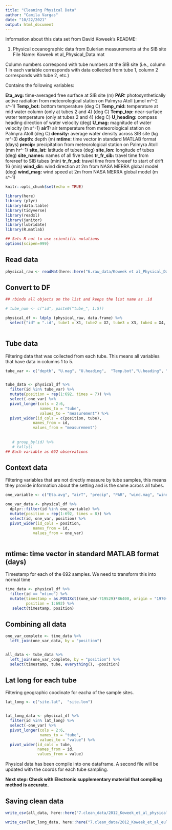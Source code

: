 ```yaml
---
title: "Cleaning Physical Data"
author: "Camila Vargas"
date: "10/22/2021"
output: html_document
---
```

Information about this data set from David Koweek's README:

1. Physical oceanographic data from Eulerian measurements at the SIB site
File Name:  Koweek et al_Physical_Data.mat

Column numbers correspond with tube numbers at the SIB site (i.e., column 1 in each variable corresponds with data collected from tube 1, column 2 corresponds with tube 2, etc.)

Contains the following variables:

**Eta_avg:** time-averaged free surface at SIB site (m)
**PAR:** photosynthetically active radiation from meteorological station on Palmyra Atoll (μmol m^-2 s^-1)
**Temp_bot:** bottom temperature (deg C)
**Temp_mid:** temperature at mid water column (only at tubes 2 and 4) (deg C)
**Temp_top:** near-surface water temperature (only at tubes 2 and 4) (deg C)
**U_heading:** compass heading direction of water velocity (deg)
**U_mag:** magnitude of water velocity (m s^-1)
**airT:** air temperature from meteorological station on Palmyra Atoll (deg C)
**density:** average water density across SIB site (kg m^-3)
**depth:** depth (m)
**mtime:** time vector in standard MATLAB format (days)
**precip:** precipitation from meteorological station on Palmyra Atoll (mm hr^-1)
**site_lat:** latitude of tubes (deg)
**site_lon:** longitude of tubes (deg)
**site_names:** names of all five tubes
**tr_fr_sib:** travel time from forereef to SIB tubes (min)
**tr_fr_sd:** travel time from foreeef to start of drift 16 (min)
**wind_dir:** wind direction at 2m from NASA MERRA global model (deg)
**wind_mag:** wind speed at 2m from NASA MERRA global model (m s^-1)

```r
knitr::opts_chunk$set(echo = TRUE)

library(here)
library (plyr)
library(data.table)
library(tidyverse)
library(readxl)
library(janitor)
library(lubridate)
library(R.matlab)

## Sets R not to use scientific notations
options(scipen=999) 


```


## Read data
```r

physical_raw <- readMat(here::here("6.raw_data/Koweek et al_Physical_Data.mat"))

```

## Convert to DF
```r
## rbinds all objects on the list and keeps the list name as .id

# tube_num <- c("id", paste0("tube_", 1:5))

physical_df <- ldply (physical_raw, data.frame) %>% 
  select("id" = ".id", tube1 = X1, tube2 = X2, tube3 = X3, tube4 = X4, tube5 = X5, one_var = "X..i..")
  
```


## Tube data
Filtering data that was collected from each tube. This means all variables that have data in columns 1 to 5.

```r

tube_var <- c("depth", "U.mag", "U.heading",  "Temp.bot","U.heading", "Temp.bot", "Temp.mid", "Temp.top", "tr.fr.sib")  ##9 variables


tube_data <- physical_df %>% 
  filter(id %in% tube_var) %>% 
  mutate(position = rep(1:692, times = 7)) %>% 
  select(-one_var) %>% 
  pivot_longer(cols = 2:6,
               names_to = "tube",
               values_to = "measurement") %>% 
  pivot_wider(id_cols = c(position, tube),
            names_from = id,
            values_from = "measurement")
  
 
   # group_by(id) %>% 
   # tally()
## Each variable as 692 observations
```



## Context data
Filtering variables that are not directly measure by tube samples, this means they provide information about the setting and is the same across all tubes.

```r
one_variable <- c("Eta.avg", "airT", "precip", "PAR", "wind.mag", "wind.dir", "density", "tr.fr.sd") ##8 variables

one_var_data <- physical_df %>% 
  dplyr::filter(id %in% one_variable) %>% 
  mutate(position = rep(1:692, times = 8)) %>% 
  select(id, one_var, position) %>% 
  pivot_wider(id_cols = position,
            names_from = id,
            values_from = one_var)
  

```

## mtime: time vector in standard MATLAB format (days)
Timestamp for each of the 692 samples.
We need to transform this into normal time

```r

time_data <- physical_df %>% 
  filter(id == "mtime") %>% 
  mutate(timestamp = as.POSIXct((one_var-719529)*86400, origin = "1970-01-01", tz = "HAST"),
         position = 1:692) %>% 
   select(timestamp, position)

```


## Combining all data
```r

one_var_complete <- time_data %>% 
  left_join(one_var_data, by = "position")


all_data <- tube_data %>% 
  left_join(one_var_complete, by = "position") %>% 
  select(timestamp, tube, everything(), -position)

```


## Lat long for each tube
Filtering geographic coodinate for eacha of the sample sites.

```r
lat_long <- c("site.lat",  "site.lon")


lat_long_data <- physical_df %>% 
  filter(id %in% lat_long) %>% 
  select(-one_var) %>% 
  pivot_longer(cols = 2:6,
               names_to = "tube",
               values_to = "value") %>% 
  pivot_wider(id_cols = tube,
              names_from = id,
              values_from = value)

```

Physical data has been compile into one dataframe. A second file will be updated with the coords for each tube sampling.

**Next step: Check with Electronic supplementary material that compiling method is accurate.**

## Saving clean data

```r
write_csv(all_data, here::here("7.clean_data/2012_Koweek_et_al_physical_data.csv"))

write_csv(lat_long_data, here::here("7.clean_data/2012_Koweek_et_al_eulerian_SIB_coords.csv"))

```



